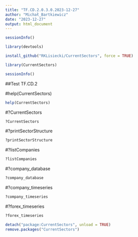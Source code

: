 ---
title: "TF.CD.2.0.3.0.2023-12-27"
author: "Michał_Bartkiewicz"
date: "2023-12-27"
output: html_document
---

```{r}
sessionInfo()

library(devtools)

install_github("RKLisiecki/CurrentSectors", force = TRUE)

library(CurrentSectors)

sessionInfo()
```

##Test TF.CD.2

#help(CurrentSectors)
```{r}
help(CurrentSectors)
```
#?CurrentSectors
```{r}
?CurrentSectors
```
#?printSectorStructure
```{r}
?printSectorStructure
```
#?listCompanies
```{r}
?listCompanies
```
#?company_database 
```{r}
?company_database 
```
#?company_timeseries 
```{r}
?company_timeseries 
```
#?forex_timeseries
```{r}
?forex_timeseries  
```

```{r}
detach("package:CurrentSectors", unload = TRUE)
remove.packages("CurrentSectors")
```


